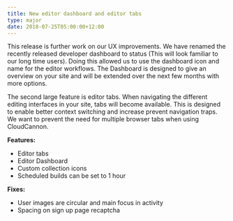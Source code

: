 ```yaml
---
title: New editor dashboard and editor tabs
type: major
date: 2018-07-25T05:00:00+12:00
---
```


This release is further work on our UX improvements. We have renamed the recently released developer dashboard to status (This will look familiar to our long time users). Doing this allowed us to use the dashboard icon and name for the editor workflows. The Dashboard is designed to give an overview on your site and will be extended over the next few months with more options.

The second large feature is editor tabs. When navigating the different editing interfaces in your site, tabs will become available. This is designed to enable better context switching and increase prevent navigation traps. We want to prevent the need for multiple browser tabs when using CloudCannon.

**Features:**

* Editor tabs
* Editor Dashboard
* Custom collection icons
* Scheduled builds can be set to 1 hour

**Fixes:**

* User images are circular and main focus in activity
* Spacing on sign up page recaptcha